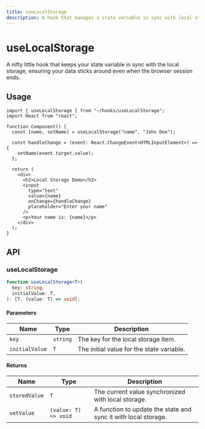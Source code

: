 ```yaml
---
title: useLocalStorage
description: A hook that manages a state variable in sync with local storage, allowing data persistence across browser sessions.
---
```


# useLocalStorage

A nifty little hook that keeps your state variable in sync with the local storage, ensuring your data sticks around even when the browser session ends.

## Usage

```tsx title="Component.tsx"
import { useLocalStorage } from "~/hooks/useLocalStorage";
import React from "react";

function Component() {
  const [name, setName] = useLocalStorage("name", "John Doe");

  const handleChange = (event: React.ChangeEvent<HTMLInputElement>) => {
    setName(event.target.value);
  };

  return (
    <div>
      <h2>Local Storage Demo</h2>
      <input
        type="text"
        value={name}
        onChange={handleChange}
        placeholder="Enter your name"
      />
      <p>Your name is: {name}</p>
    </div>
  );
}
```

## API

### useLocalStorage

```ts
function useLocalStorage<T>(
  key: string,
  initialValue: T,
): [T, (value: T) => void];
```

#### Parameters

| Name           | Type     | Description                               |
| -------------- | -------- | ----------------------------------------- |
| `key`          | `string` | The key for the local storage item.       |
| `initialValue` | `T`      | The initial value for the state variable. |

#### Returns

| Name          | Type                 | Description                                                    |
| ------------- | -------------------- | -------------------------------------------------------------- |
| `storedValue` | `T`                  | The current value synchronized with local storage.             |
| `setValue`    | `(value: T) => void` | A function to update the state and sync it with local storage. |
